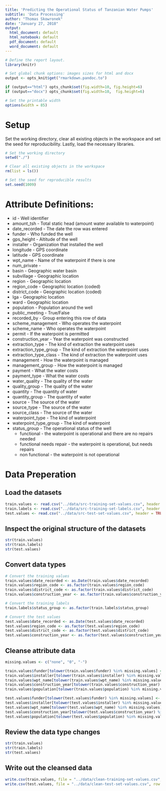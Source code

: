 ```yaml
---
title: 'Predicting the Operational Status of Tanzanian Water Pumps'
subtitle: 'Data Processing'
author: "Thomas Skowronek"
date: "January 27, 2018"
output:
  html_document: default
  html_notebook: default
  pdf_document: default
  word_document: default
---
```



```r
# Define the report layout.
library(knitr)

# Set global chunk options: images sizes for html and docx
output <- opts_knit$get("rmarkdown.pandoc.to")

if (output=="html") opts_chunk$set(fig.width=10, fig.height=6)
if (output=="docx") opts_chunk$set(fig.width=10,  fig.height=6)

# Set the printable width
options(width = 85)
```
\newline


# Setup
Set the working directory, clear all existing objects in the workspace and set the seed for reproducibility.  Lastly, load the necessary libraries.
```r
# Set the working directory
setwd("./")

# Clear all existing objects in the workspace
rm(list = ls())

# Set the seed for reproducible results
set.seed(1009)
```
\newline


# Attribute Definitions:
* id - Well identifier
* amount_tsh - Total static head (amount water available to waterpoint)
* date_recorded - The date the row was entered
* funder - Who funded the well
* gps_height - Altitude of the well
* installer - Organization that installed the well
* longitude - GPS coordinate
* latitude - GPS coordinate
* wpt_name - Name of the waterpoint if there is one
* num_private -
* basin - Geographic water basin
* subvillage - Geographic location
* region - Geographic location
* region_code - Geographic location (coded)
* district_code - Geographic location (coded)
* lga - Geographic location
* ward - Geographic location
* population - Population around the well
* public_meeting - True/False
* recorded_by - Group entering this row of data
* scheme_management - Who operates the waterpoint
* scheme_name - Who operates the waterpoint
* permit - If the waterpoint is permitted
* construction_year - Year the waterpoint was constructed
* extraction_type - The kind of extraction the waterpoint uses
* extraction_type_group - The kind of extraction the waterpoint uses
* extraction_type_class - The kind of extraction the waterpoint uses
* management - How the waterpoint is managed
* management_group - How the waterpoint is managed
* payment - What the water costs
* payment_type - What the water costs
* water_quality - The quality of the water
* quality_group - The quality of the water
* quantity - The quantity of water
* quantity_group - The quantity of water
* source - The source of the water
* source_type - The source of the water
* source_class - The source of the water
* waterpoint_type - The kind of waterpoint
* waterpoint_type_group - The kind of waterpoint
* status_group - The operational status of the well
    + functional - the waterpoint is operational and there are no repairs needed
    + functional needs repair - the waterpoint is operational, but needs repairs
    + non functional - the waterpoint is not operational

\newline


# Data Preperation

## Load the datasets
```r
train.values <- read.csv("../data/src-training-set-values.csv", header = TRUE, na.strings = "")
train.labels <- read.csv("../data/src-training-set-labels.csv", header = TRUE)
test.values <- read.csv("../data/src-test-set-values.csv", header = TRUE, na.strings = "")
```
\newline


## Inspect the original structure of the datasets
```r
str(train.values)
str(train.labels)
str(test.values)
```
\newline


## Convert data types
```r
# Convert the training values
train.values$date_recorded <- as.Date(train.values$date_recorded)
train.values$region_code <- as.factor(train.values$region_code)
train.values$district_code <- as.factor(train.values$district_code)
train.values$construction_year <- as.factor(train.values$construction_year)

# Convert the training labels
train.labels$status_group <- as.factor(train.labels$status_group)

# Convert the test values
test.values$date_recorded <- as.Date(test.values$date_recorded)
test.values$region_code <- as.factor(test.values$region_code)
test.values$district_code <- as.factor(test.values$district_code)
test.values$construction_year <- as.factor(test.values$construction_year)
```
\newline


## Cleanse attribute data
```r
missing.values <- c("none", "0", "-")

train.values$funder[tolower(train.values$funder) %in% missing.values] <- NA
train.values$installer[tolower(train.values$installer) %in% missing.values] <- NA
train.values$wpt_name[tolower(train.values$wpt_name) %in% missing.values] <- NA
train.values$construction_year[tolower(train.values$construction_year) %in% missing.values] <- NA
train.values$population[tolower(train.values$population) %in% missing.values] <- NA

test.values$funder[tolower(test.values$funder) %in% missing.values] <- NA
test.values$installer[tolower(test.values$installer) %in% missing.values] <- NA
test.values$wpt_name[tolower(test.values$wpt_name) %in% missing.values] <- NA
test.values$construction_year[tolower(test.values$construction_year) %in% missing.values] <- NA
test.values$population[tolower(test.values$population) %in% missing.values] <- NA
```
\newline


## Review the data type changes
```r
str(train.values)
str(train.labels)
str(test.values)
```
\newline


## Write out the cleansed data
```r
write.csv(train.values, file = "../data/clean-training-set-values.csv", row.names=FALSE)
write.csv(test.values, file = "../data/clean-test-set-values.csv", row.names=FALSE)
```

